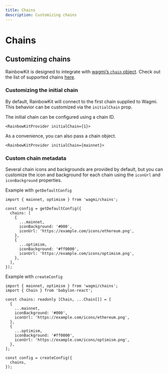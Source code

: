 ```yaml
---
title: Chains
description: Customizing chains
---
```


# Chains

## Customizing chains

RainbowKit is designed to integrate with [wagmi’s `chain` object](https://wagmi.sh/react/chains). Check out the list of supported chains [here](https://wagmi.sh/react/chains#supported-chains).

### Customizing the initial chain

By default, RainbowKit will connect to the first chain supplied to Wagmi. This behavior can be customized via the `initialChain` prop.

The initial chain can be configured using a chain ID.

```tsx
<RainbowKitProvider initialChain={1}>
```

As a convenience, you can also pass a chain object.

```tsx
<RainbowKitProvider initialChain={mainnet}>
```

### Custom chain metadata

Several chain icons and backgrounds are provided by default, but you can customize the icon and background for each chain using the `iconUrl` and `iconBackground` properties.

Example with `getDefaultConfig`

```tsx
import { mainnet, optimism } from 'wagmi/chains';

const config = getDefaultConfig({
  chains: [
    {
      ...mainnet,
      iconBackground: '#000',
      iconUrl: 'https://example.com/icons/ethereum.png',
    },
    {
      ...optimism,
      iconBackground: '#ff0000',
      iconUrl: 'https://example.com/icons/optimism.png',
    },
  ],
});
```

Example with `createConfig`

```tsx
import { mainnet, optimism } from 'wagmi/chains';
import { Chain } from 'babylon-react';

const chains: readonly [Chain, ...Chain[]] = [
  {
    ...mainnet,
    iconBackground: '#000',
    iconUrl: 'https://example.com/icons/ethereum.png',
  },
  {
    ...optimism,
    iconBackground: '#ff0000',
    iconUrl: 'https://example.com/icons/optimism.png',
  },
];

const config = createConfig({
  chains,
});
```
